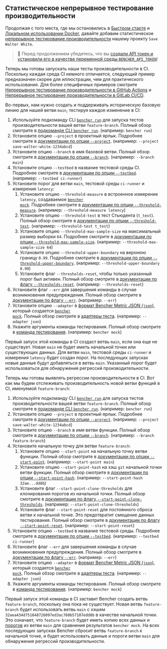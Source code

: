 
## Статистическое непрерывное тестирование производительности

Продолжая с того места, где мы остановились в
[Быстром старте][quick start] и [Локальном использовании Docker][docker self-hosted],
давайте добавим статистическое [непрерывное тестирование производительности][continuous benchmarking] нашему проекту `Save Walter White`.

> 🐰 Перед продолжением убедитесь, что вы
> [создали API токен и установили его в качестве переменной среды `BENCHER_API_TOKEN`][create an api token]!

[quick start]: /ru/docs/tutorial/quick-start/
[docker self-hosted]: /ru/docs/tutorial/docker/
[continuous benchmarking]: /ru/docs/explanation/continuous-benchmarking/
[create an api token]: /ru/docs/tutorial/quick-start/#create-an-api-token

Теперь мы готовы запускать наши тесты производительности в CI.
Поскольку каждая среда CI немного отличается,
следующий пример предназначен скорее для иллюстрации, чем для практического использования.
Для более специфичных примеров смотрите [Непрерывное тестирование производительности в GitHub Actions][github actions]
и [Непрерывное тестирование производительности в GitLab CI/CD][gitlab ci/cd].

[github actions]: /ru/docs/how-to/github-actions/
[gitlab ci/cd]: /ru/docs/how-to/gitlab-ci-cd/

Во-первых, нам нужно создать и поддерживать историческую базовую линию для нашей ветви `main`, тестируя каждое изменение в CI:

<RunMainStatistical />

1. Используйте подкоманду CLI <code><a href="/ru/docs/explanation/bencher-run/">bencher run</a></code>
   для запуска тестов производительности вашей ветви `feature-branch`.
   Полный обзор смотрите в [подкоманде CLI `bencher run`][bencher run].
   (например: `bencher run`)
2. Установите опцию `--project` в проектный ярлык.
   Подробнее смотрите в [документации по опции `--project`][project option].
   (например: `--project save-walter-white-1234abcd`)
3. Установите опцию `--branch` в имя базовой ветви.
   Полный обзор смотрите в [документации по опции `--branch`][branch option].
   (например: `--branch main`)
4. Установите опцию `--testbed` в название тестовой среды CI.
   Подробнее смотрите в [документации по опции `--testbed`][testbed option].
   (например: `--testbed ci-runner`)
5. Установите порог для ветви `main`, тестовой среды `ci-runner` и измерения `latency`:
   1. Установите опцию `--threshold-measure` в встроенное измерение `latency`, создаваемое <code><a href="/ru/docs/reference/bencher-metric-format/#bencher-mock">bencher mock</a></code>.
   Подробнее смотрите в [документации по опции `--threshold-measure`][threshold measure option].
   (например: `--threshold-measure latency`)
   2. Установите опцию `--threshold-test` в тест Стьюдента (`t_test`).
   Полный обзор смотрите в [документации по опции `--threshold-test`][threshold test option].
   (например: `--threshold-test t_test`)
   3. Установите опцию `--threshold-max-sample-size` на максимальный размер выборки `64`.
   Подробнее смотрите в [документации по опции `--threshold-max-sample-size`][threshold max sample size].
   (например: `--threshold-max-sample-size 64`)
   4. Установите опцию `--threshold-upper-boundary` на верхнюю границу `0.99`.
   Подробнее смотрите в [документации по опции `--threshold-upper-boundary`][threshold upper boundary].
   (например: `--threshold-upper-boundary 0.99`)
   5. Установите флаг `--thresholds-reset`, чтобы только указанный порог был активен.
   Полный обзор смотрите в [документации по флагу `--thresholds-reset`][thresholds reset].
   (например: `--thresholds-reset`)
6. Установите флаг `--err` для завершения команды в случае возникновения предупреждения.
   Полный обзор смотрите в [документации по флагу `--err`][alert err].
   (например: `--err`)
7. Установите опцию `--adapter` в [формат Bencher Metric JSON (`json`)][bmf], который создается <code><a href="/ru/docs/reference/bencher-metric-format/#bencher-mock">bencher mock</a></code>.
   Полный обзор смотрите в [адаптеры теста][adapter json].
   (например: `--adapter json`)
8. Укажите аргументы команды тестирования.
   Полный обзор смотрите в [команда тестирования][command argument].
   (например: `bencher mock`)

Первый запуск этой команды в CI создаст ветвь `main`, если она еще не существует.
Новая `main` не будет иметь начальной точки или существующих данных.
Для ветви `main`, тестовой среды `ci-runner` и измерения `latency` будет создан порог.
На последующих запусках новые данные будут добавляться в ветвь `main`.
Указанный порог будет использоваться для обнаружения регрессий производительности.

[bencher run]: /ru/docs/explanation/bencher-run/
[project option]: /ru/docs/explanation/bencher-run/#--project-project
[branch option]: /ru/docs/explanation/branch-selection/#--branch-branch
[testbed option]: /ru/docs/explanation/bencher-run/#--testbed-testbed
[threshold measure option]: /ru/docs/explanation/thresholds/#--threshold-measure-measure
[threshold test option]: /ru/docs/explanation/thresholds/#--threshold-test-test
[threshold max sample size]: /ru/docs/explanation/thresholds/#--threshold-max-sample-size-size
[threshold upper boundary]: /ru/docs/explanation/thresholds/#--threshold-upper-boundary-boundary
[thresholds reset]: /ru/docs/explanation/thresholds/#--thresholds-reset
[alert err]: /ru/docs/explanation/thresholds/#--err
[bmf]: /ru/docs/reference/bencher-metric-format/
[adapter json]: /ru/docs/explanation/adapters/#-json
[command argument]: /ru/docs/explanation/bencher-run/#benchmark-command

Теперь мы готовы выявлять регрессии производительности в CI.
Вот как мы будем отслеживать производительность новой ветви функций в CI, именуемой `feature-branch`:

<RunFeatureStatistical />

1. Используйте подкоманду CLI <code><a href="/ru/docs/explanation/bencher-run/">bencher run</a></code>
   для запуска тестов производительности вашей ветви `feature-branch`.
   Полный обзор смотрите в [подкоманде CLI `bencher run`][bencher run].
   (например: `bencher run`)
2. Установите опцию `--project` в проектный ярлык.
   Подробнее смотрите в [документации по опции `--project`][project option].
   (например: `--project save-walter-white-1234abcd`)
3. Установите опцию `--branch` в имя ветви функции.
   Полный обзор смотрите в [документации по опции `--branch`][branch option].
   (например: `--branch feature-branch`)
4. Установите начальную точку для ветви `feature-branch`:
   1. Установите опцию `--start-point` на начальную точку ветви функции.
   Полный обзор смотрите в [документации по опции `--start-point`][start point].
   (например: `--start-point main`)
   2. Установите опцию `--start-point-hash` на хэш `git` начальной точки ветви функции.
   Полный обзор смотрите в [документации по опции `--start-point-hash`][start point hash].
   (например: `--start-point-hash 32ae...dd8b`)
   3. Установите флаг `--start-point-clone-thresholds` для клонирования порогов из начальной точки.
   Полный обзор смотрите в [документации по флагу `--start-point-clone-thresholds`][start point clone thresholds].
   (например: `--start-point-clone-thresholds`)
   4. Установите флаг `--start-point-reset` для постоянного сброса ветви к начальной точке.
   Это предотвратит смещение данных тестирования.
   Полный обзор смотрите в [документации по флагу `--start-point-reset`][start point reset].
   (например: `--start-point-reset`)
5. Установите опцию `--testbed` в название тестовой среды.
   Подробнее смотрите в [документации по опции `--testbed`][testbed option].
   (например: `--testbed ci-runner`)
6. Установите флаг `--err` для завершения команды в случае возникновения предупреждения.
   Полный обзор смотрите в [документации по флагу `--err`][alert err].
   (например: `--err`)
7. Установите опцию `--adapter` в [формат Bencher Metric JSON (`json`)][bmf], который создается <code><a href="/ru/docs/reference/bencher-metric-format/#bencher-mock">bencher mock</a></code>.
   Полный обзор смотрите в [адаптеры теста][adapter json].
   (например: `--adapter json`)
8. Укажите аргументы команды тестирования.
   Полный обзор смотрите в [команда тестирования][command argument].
   (например: `bencher mock`)

Первый запуск этой команды в CI заставит Bencher создать ветвь `feature-branch`, поскольку она пока не существует.
Новая ветвь `feature-branch` будет использовать ветвь `main`
с хэшем `32aea434d751648726097ed3ac760b57107edd8b` в качестве начальной точки.
Это означает, что `feature-branch` будет иметь копию всех данных и [порогов][thresholds]
из ветви `main` для сравнения результатов `bencher mock`.
На всех последующих запусках Bencher сбросит ветвь `feature-branch` к начальной точке,
и будет использовать данные и пороги ветви `main` для обнаружения регрессий производительности.

[start point]: /ru/docs/explanation/branch-selection/#--start-point-branch
[start point hash]: /ru/docs/explanation/branch-selection/#--start-point-hash-hash
[start point clone thresholds]: /ru/docs/explanation/branch-selection/#--start-point-clone-thresholds
[start point reset]: /ru/docs/explanation/branch-selection/#--start-point-reset
[thresholds]: /ru/docs/explanation/thresholds/